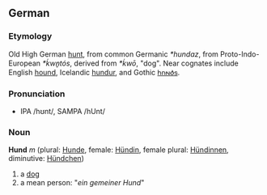==German==
===Etymology===
Old High German [[hunt]], from common Germanic ''*hundaz'', from Proto-Indo-European ''*ḱwn̥tós'', derived from ''*ḱwō'', "dog".  Near cognates include English [[hound]], Icelandic [[hundur]], and Gothic [[𐌷𐌿𐌽𐌳𐍃]].

===Pronunciation===
*IPA /hʊnt/, SAMPA /hUnt/

===Noun===
'''Hund''' ''m'' (plural: [[Hunde]], female: [[Hündin]], female plural: [[Hündinnen]], diminutive: [[Hündchen]])

# a [[dog]]
# a mean person: "''ein gemeiner Hund''"